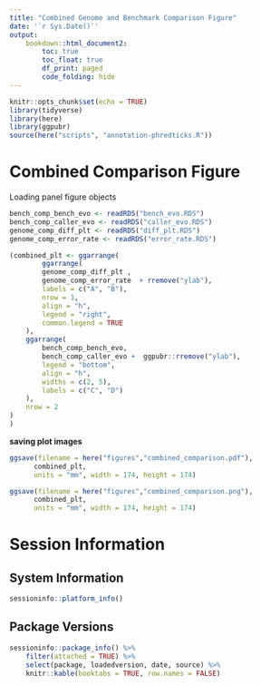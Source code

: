 ```yaml
---
title: "Combined Genome and Benchmark Comparison Figure"
date: '`r Sys.Date()`'
output: 
    bookdown::html_document2:
        toc: true
        toc_float: true
        df_print: paged
        code_folding: hide
---
```


```r
knitr::opts_chunk$set(echo = TRUE)
library(tidyverse)
library(here)
library(ggpubr)
source(here("scripts", "annotation-phredticks.R"))
```

# Combined Comparison Figure
Loading panel figure objects
```r
bench_comp_bench_evo <- readRDS("bench_evo.RDS")
bench_comp_caller_evo <- readRDS("caller_evo.RDS")
genome_comp_diff_plt <- readRDS("diff_plt.RDS")
genome_comp_error_rate <- readRDS("error_rate.RDS")
```


```r
(combined_plt <- ggarrange(
        ggarrange(
        genome_comp_diff_plt ,
        genome_comp_error_rate  + rremove("ylab"),
        labels = c("A", "B"),
        nrow = 1,
        align = "h",
        legend = "right",
        common.legend = TRUE
    ),
    ggarrange(
        bench_comp_bench_evo,
        bench_comp_caller_evo +  ggpubr::rremove("ylab"),
        legend = "bottom",
        align = "h",
        widths = c(2, 5),
        labels = c("C", "D")
    ),
    nrow = 2
)
)

```

__saving plot images__
```r
ggsave(filename = here("figures","combined_comparison.pdf"), 
      combined_plt, 
      units = "mm", width = 174, height = 174)

ggsave(filename = here("figures","combined_comparison.png"), 
      combined_plt, 
      units = "mm", width = 174, height = 174)
```

# Session Information
## System Information
```r
sessioninfo::platform_info()
```


## Package Versions
```r
sessioninfo::package_info() %>% 
    filter(attached = TRUE) %>% 
    select(package, loadedversion, date, source) %>%
    knitr::kable(booktabs = TRUE, row.names = FALSE)
```